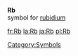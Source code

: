 '''Rb'''<br>{{chemistry}} symbol for [[rubidium]]
[[Category:Symbols]]

[[fr:Rb]]
[[la:Rb]]
[[ja:Rb]]
[[pl:Rb]]